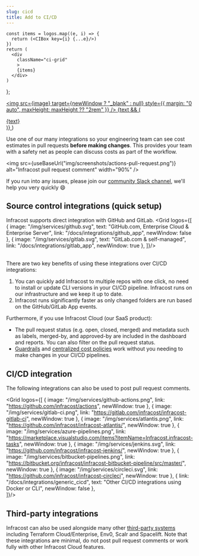 ```yaml
---
slug: cicd
title: Add to CI/CD
---
```



    const items = logos.map((e, i) => {
      return (<CIBox key={i} {...e}/>)
    })
    return (
      <div
        className="ci-grid"
        >
        {items}
      </div>
    )
};

  <a
    className="ci-box"
    href={link}
    >
    <img
      src={image}
      target={newWindow ? "_blank" : null}
      style={{
        margin: "0 auto",
        maxHeight: maxHeight ?? "2rem"
      }}
      />
      {text && (<div className="ci-subtitle">{text}</div>)}
  </a>
)

Use one of our many integrations so your engineering team can see cost estimates in pull requests **before making changes**. This provides your team with a safety net as people can discuss costs as part of the workflow.

<img src={useBaseUrl("img/screenshots/actions-pull-request.png")} alt="Infracost pull request comment" width="90%" />

If you run into any issues, please join our [community Slack channel](https://www.infracost.io/community-chat), we'll help you very quickly 😄

## Source control integrations (quick setup)

Infracost supports direct integration with GitHub and GitLab.
<Grid logos={[
    {
      image: "/img/services/github.svg",
      text: "GitHub.com, Enterprise Cloud & Enterprise Server",
      link: "/docs/integrations/github_app",
      newWindow: false
    },
    {
      image: "/img/services/gitlab.svg",
      text: "GitLab.com & self-managed",
      link: "/docs/integrations/gitlab_app",
      newWindow: true
    },
]}/>

<br/>There are two key benefits of using these integrations over CI/CD integrations:

1. You can quickly add Infracost to multiple repos with one click, no need to install or update CLI versions in your CI/CD pipeline. Infracost runs on our infrastructure and we keep it up to date.
2. Infracost runs significantly faster as only changed folders are run based on the GitHub/GitLab App events.

Furthermore, if you use Infracost Cloud (our SaaS product):
- The pull request status (e.g. open, closed, merged) and metadata such as labels, merged-by, and approved-by are included in the dashboard and reports. You can also filter on the pull request status. 
- [Guardrails](/docs/infracost_cloud/guardrails/) and [centralized cost policies](/docs/infracost_cloud/cost_policies/) work without you needing to make changes in your CI/CD pipelines.

## CI/CD integration

The following integrations can also be used to post pull request comments.

<Grid logos={[
    {
      image: "/img/services/github-actions.png",
      link: "https://github.com/infracost/actions",
      newWindow: true
    },
    {
      image: "/img/services/gitlab-ci.png",
      link: "https://gitlab.com/infracost/infracost-gitlab-ci",
      newWindow: true
    },
    {
      image: "/img/services/atlantis.png",
      link: "https://github.com/infracost/infracost-atlantis/",
      newWindow: true
    },
    {
      image: "/img/services/azure-pipelines.png",
      link: "https://marketplace.visualstudio.com/items?itemName=Infracost.infracost-tasks",
      newWindow: true
    },
    {
      image: "/img/services/jenkins.svg",
      link: "https://github.com/infracost/infracost-jenkins/",
      newWindow: true
    },
    {
      image: "/img/services/bitbucket-pipelines.png",
      link: "https://bitbucket.org/infracost/infracost-bitbucket-pipeline/src/master/",
      newWindow: true
    },
    {
      image: "/img/services/circleci.svg",
      link: "https://github.com/infracost/infracost-circleci",
      newWindow: true
    },
    {
      link: "/docs/integrations/generic_cicd",
      text: "Other CI/CD integrations using Docker or CLI",
      newWindow: false
    },    
]}/>

## Third-party integrations

Infracost can also be used alongside many other [third-party systems](/docs/integrations/third_party_integrations/) including Terraform Cloud/Enterprise, Env0, Scalr and Spacelift. Note that these integrations are minimal, do not post pull request comments or work fully with other Infracost Cloud features.
